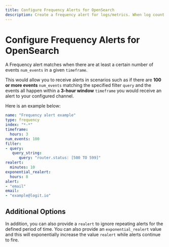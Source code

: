 ```yaml
---
title: Configure Frequency Alerts for OpenSearch
description: Create a frequency alert for logs/metrics. When log count exceeds a certain number of events within a time interval, trigger an alert
---
```


# Configure Frequency Alerts for OpenSearch

A Frequency alert matches when there are at least a certain 
number of events `num_events` in a given `timeframe`.

This would allow you to receive alerts in scenarios such as if 
there are **100 or more events** `num_events` matching the specified 
filter `query` and the events all happen within a **3-hour window** 
`timeframe` you would receive an alert to your configured channel. 

Here is an example below:

```yaml copy
name: "Frequency alert example"
type: frequency
index: "*-*"
timeframe:
  hours: 3
num_events: 100
filter:
- query:
   query_string:
      query: "router.status: [500 TO 599]"
realert:
  minutes: 10
exponential_realert:
  hours: 8
alert:
- "email"
email:
- "example@logit.io"
```

## Additional Options

In addition, you can also provide a `realert` to ignore repeating 
alerts for the defined period of time. You can also provide an 
`exponential_realert` value and this will exponentially increase 
the value `realert` while alerts continue to fire.